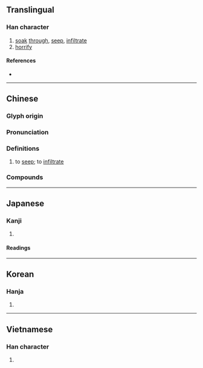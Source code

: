 {{also|渗}}
{{character info}}
==Translingual==

===Han character===
{{Han char|rn=85|rad=水|as=11|sn=14|four=33122|canj=EIIH|ids=⿰氵參}}

# [[soak]] [[through]], [[seep]], [[infiltrate]]
# [[horrify]]

====References====
* {{Han ref|kx=0643.350|dkj=18081|dj=1051.130|hdz=31734.030|uh=6EF2|ud=28402|bh=BAAF|bd=47791}}

----

==Chinese==
{{zh-forms|s=渗}}

===Glyph origin===
{{Han etym}}

===Pronunciation===
{{zh-pron
|m=shèn
|ma=Zh-shèn.ogg
|m-s=
|c=sam3
|c-t=
|g=
|h=pfs=
|j=
|mb=
|md=
|mn=siàm/sìm
|mn_note=siàm - vernacular; sìm - literary
|mn-t=
|w=
|x=
|mc=y
|oc=y
|cat=v
}}

===Definitions===
{{zh-hanzi}}

# to [[seep]]; to [[infiltrate]]

===Compounds===
{{zh-der|滲透|反滲透|偽裝滲透|滲水|滲漉|滲溝|海上滲透|滲入|滲漏|滲坑|滲出|滲瀨}}

----

==Japanese==
{{ja-kanji forms|渗|滲}}

===Kanji===
{{ja-kanji|grade=|rs=水11|shin=渗}}

# {{rfdef|ja|sort=水11}}

====Readings====
{{ja-readings
|goon=しん<しむ
|kanon=しん<しむ
|kun=にじ-む, し-みる
}}

----

==Korean==

===Hanja===
{{ko-hanja|hangeul=참|eumhun=}}

# {{rfdef|ko|sort=水11}}

----

==Vietnamese==

===Han character===
{{vi-readings|rs=水11|reading=rướm}}

# {{rfdef|vi|sort=水11}}